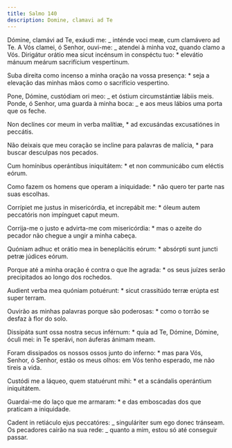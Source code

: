```yaml
---
title: Salmo 140
description: Domine, clamavi ad Te
---
```


<div class="side-by-side not-content">

Dómine, clamávi ad Te, exáudi me: _ inténde voci meæ, cum clamávero ad Te. A Vós clamei, ó Senhor, ouvi-me: _ atendei à minha voz, quando clamo a Vós. Dirigátur orátio mea sicut incénsum in conspéctu tuo: \* elevátio mánuum meárum sacrifícium vespertínum.

Suba direita como incenso a minha oração na vossa presença: \* seja a elevação das minhas mãos como o sacrifício vespertino.

Pone, Dómine, custódiam ori meo: _ et óstium circumstántiæ lábiis meis. Ponde, ó Senhor, uma guarda à minha boca: _ e aos meus lábios uma porta que os feche.

Non declínes cor meum in verba malítiæ, \* ad excusándas excusatiónes in peccátis.

Não deixais que meu coração se incline para palavras de malícia, \* para buscar desculpas nos pecados.

Cum homínibus operántibus iniquitátem: \* et non communicábo cum eléctis eórum.

Como fazem os homens que operam a iniquidade: \* não quero ter parte nas suas escolhas.

Corrípiet me justus in misericórdia, et increpábit me: \* óleum autem peccatóris non impínguet caput meum.

Corrija-me o justo e advirta-me com misericórdia: \* mas o azeite do pecador não chegue a ungir a minha cabeça.

Quóniam adhuc et orátio mea in beneplácitis eórum: \* absórpti sunt juncti petræ júdices eórum.

Porque até a minha oração é contra o que lhe agrada: \* os seus juízes serão precipitados ao longo dos rochedos.

Audient verba mea quóniam potuérunt: \* sicut crassitúdo terræ erúpta est super terram.

Ouvirão as minhas palavras porque são poderosas: \* como o torrão se desfaz à flor do solo.

Dissipáta sunt ossa nostra secus inférnum: \* quia ad Te, Dómine, Dómine, óculi mei: in Te sperávi, non áuferas ánimam meam.

Foram dissipados os nossos ossos junto do inferno: \* mas para Vós, Senhor, ó Senhor, estão os meus olhos: em Vós tenho esperado, me não tireis a vida.

Custódi me a láqueo, quem statuérunt mihi: \* et a scándalis operántium iniquitátem.

Guardai-me do laço que me armaram: \* e das emboscadas dos que praticam a iniquidade.

Cadent in retiáculo ejus peccatóres: _ singuláriter sum ego donec tránseam. Os pecadores cairão na sua rede: _ quanto a mim, estou só até conseguir passar.

</div>

